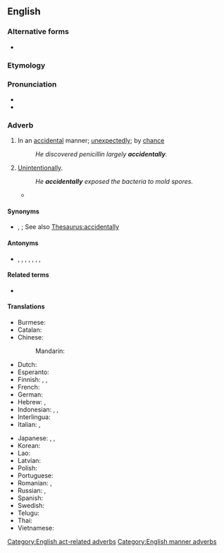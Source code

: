 ==English==

===Alternative forms===
* {{l|en|accidently}}

===Etymology===
{{af|en|accidental|-ly}}

===Pronunciation===
* {{IPA|/ˌæksəˈdɛnt(ə)li/|lang=en}}
* {{audio|en-us-accidentally.ogg|Audio (US)|lang=en}}

===Adverb===
{{en-adv}}

# In an [[accidental]] manner; [[unexpectedly]]; by [[chance]]
#: ''He discovered penicillin largely '''accidentally'''.''
# [[unintentionally|Unintentionally]].
#: ''He '''accidentally''' exposed the bacteria to mold spores.''
#* {{quote-journal|lang=en|date=December 14, 2011
|author=Steven Morris
|title=Devon woman jailed for 168 days for killing kitten in microwave
|work=Guardian
|url=http://www.guardian.co.uk/world/2011/dec/14/woman-killed-kitten-microwave-jail
|page=
|passage=Robins, of Torquay, had denied a single charge of causing unnecessary suffering to an animal. She claimed the microwave was '''accidentally''' turned on by one of the cats after the kitten got inside. But Knutton said the kitten was too small to even get onto the work surface.}}

====Synonyms====
* {{sense|in an accidental manner}} {{l|en|casually}}, {{l|en|fortuitously}}; See also [[Thesaurus:accidentally]]

====Antonyms====
* {{l|en|intentionally}}, {{l|en|deliberately}}, {{l|en|designedly}}, {{l|en|on purpose}}, {{l|en|purposely}}, {{l|en|advisedly}}, {{l|en|by choice}}, {{l|en|by design}}

====Related terms====
* {{l|en|accident}}

====Translations====
{{trans-top|unexpectedly, unintentionally}}
* Burmese: {{t+|my|မတော်တဆ|sc=Mymr}}
* Catalan: {{t+|ca|accidentalment}}
* Chinese:
*: Mandarin: {{t+|cmn|偶然|tr=ǒurán|sc=Hani}}
* Dutch: {{t+|nl|toevallig}}
* Esperanto: {{t|eo|akcidente}}
* Finnish: {{t+|fi|vahingossa}}, {{t+|fi|sattumalta}}, {{t|fi|epähuomiossa}}
* French: {{t+|fr|accidentellement}}
* German: {{t+|de|versehentlich}}
* Hebrew: {{t|he|במקרה|tr=b'miqré}}, {{t|he|לא בכוונה|tr=lo' b'khavaná}}
* Indonesian: {{t|id|[[secara]] [[tak]] [[sengaja]]}}, {{t|id|[[tanpa]] [[sadar|disadari]]}}, {{t|id|[[secara]] [[kebetulan]]}}
* Interlingua: {{t|ia|accidentalmente}}
* Italian: {{t+|it|casualmente}}, {{t+|it|accidentalmente}}
{{trans-mid}}
* Japanese: {{t|ja|無意識的|tr=むいしきてきに, muishikiteki ni|alt=無意識的に}}, {{t+|ja|偶然|tr=ぐうぜん, gūzen}}, {{t|ja|誤って|tr=あやまって, ayamatte}}
* Korean: {{t|ko|우연히도}}
* Lao: {{t-needed|lo}}
* Latvian: {{t|lv|nejauši}}
* Polish: {{t+|pl|przypadkowo}}
* Portuguese: {{t+|pt|acidentalmente}}
* Romanian: {{t+|ro|accidental}}, {{t+|ro|întâmplător}}
* Russian: {{t+|ru|случа́йно}}, {{t+|ru|ненаме́ренно}}
* Spanish: {{t+|es|accidentalmente}}
* Swedish: {{t+|sv|oavsiktligen}} {{qualifier|unintentionally}}
* Telugu: {{t|te|పొరపాటున|sc=Telu}}
* Thai: {{t|th|โดยไม่ตั้งใจ|tr=doi mâi dtâng jai}}
* Vietnamese: {{t+|vi|ngẫu nhiên}}
{{trans-bottom}}

[[Category:English act-related adverbs]]
[[Category:English manner adverbs]]